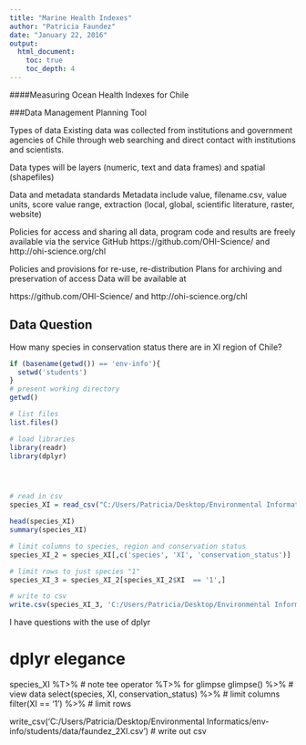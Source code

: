 ```yaml
---
title: "Marine Health Indexes"
author: "Patricia Faundez"
date: "January 22, 2016"
output:
  html_document:
    toc: true
    toc_depth: 4
---
```

####Measuring Ocean Health Indexes for Chile

###Data Management Planning Tool

Types of data
Existing data was collected from institutions and government agencies of Chile through web searching and direct contact with institutions and scientists.

Data types will be layers (numeric, text and data frames) and spatial (shapefiles)

Data and metadata standards
Metadata include value, filename.csv, value units, score value range, extraction (local, global, scientific literature, raster, website)

Policies for access and sharing
all data, program code and results are freely available via the service GitHub https://github.com/OHI-Science/ and http://ohi-science.org/chl

Policies and provisions for re-use, re-distribution
Plans for archiving and preservation of access
Data will be available at

https://github.com/OHI-Science/ and http://ohi-science.org/chl

## Data Question
How many species in conservation status there are in XI region of Chile?

```r
if (basename(getwd()) == 'env-info'){
  setwd('students')
}
# present working directory
getwd()

# list files
list.files()

# load libraries
library(readr)
library(dplyr)




# read in csv
species_XI = read_csv("C:/Users/Patricia/Desktop/Environmental Informatics/env-info/students/data/faundez_species_Chile.csv") 

head(species_XI)
summary(species_XI)

# limit columns to species, region and conservation status
species_XI_2 = species_XI[,c('species', 'XI', 'conservation_status')]

# limit rows to just species "1"
species_XI_3 = species_XI_2[species_XI_2$XI  == '1',]

# write to csv
write.csv(species_XI_3, 'C:/Users/Patricia/Desktop/Environmental Informatics/env-info/students/data/faundez_XI.csv', row.names = FALSE)


```


I have questions with the use of dplyr

# dplyr elegance
species_XI %T>%                          # note tee operator %T>% for glimpse
  glimpse() %>%                       # view data
  select(species, XI, conservation_status) %>%        # limit columns
  filter(XI  == '1') %>%     # limit rows
  
  write_csv('C:/Users/Patricia/Desktop/Environmental Informatics/env-info/students/data/faundez_2XI.csv') # write out csv